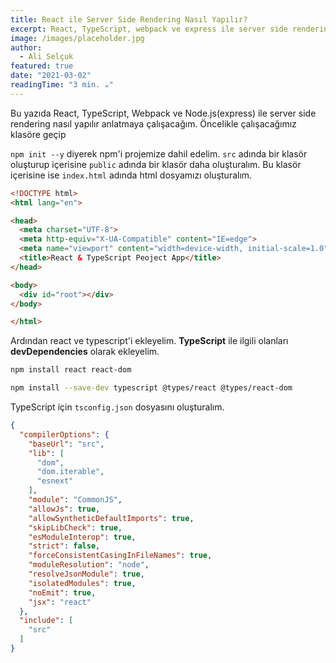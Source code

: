 ```yaml
---
title: React ile Server Side Rendering Nasıl Yapılır?
excerpt: React, TypeScript, webpack ve express ile server side rendering işlemleri.
image: /images/placeholder.jpg
author:
  - Ali Selçuk
featured: true
date: "2021-03-02"
readingTime: "3 min. ☕"
---
```


Bu yazıda React, TypeScript, Webpack ve Node.js(express) ile server side rendering nasıl yapılır anlatmaya çalışacağım. Öncelikle çalışacağımız
klasöre geçip

`npm init --y` diyerek npm'i projemize dahil edelim. `src` adında bir klasör oluşturup içerisine `public` adında bir klasör daha oluşturalım. Bu klasör içerisine ise
`index.html` adında html dosyamızı oluşturalım. 

```html
<!DOCTYPE html>
<html lang="en">

<head>
  <meta charset="UTF-8">
  <meta http-equiv="X-UA-Compatible" content="IE=edge">
  <meta name="viewport" content="width=device-width, initial-scale=1.0">
  <title>React & TypeScript Peoject App</title>
</head>

<body>
  <div id="root"></div>
</body>

</html>
```

Ardından react ve typescript'i ekleyelim. **TypeScript** ile ilgili olanları **devDependencies** olarak ekleyelim.

```bash
npm install react react-dom

npm install --save-dev typescript @types/react @types/react-dom
```

TypeScript için `tsconfig.json` dosyasını oluşturalım.
```json
{
  "compilerOptions": {
    "baseUrl": "src",
    "lib": [
      "dom",
      "dom.iterable",
      "esnext"
    ],
    "module": "CommonJS",
    "allowJs": true,
    "allowSyntheticDefaultImports": true,
    "skipLibCheck": true,
    "esModuleInterop": true,
    "strict": false,
    "forceConsistentCasingInFileNames": true,
    "moduleResolution": "node",
    "resolveJsonModule": true,
    "isolatedModules": true,
    "noEmit": true,
    "jsx": "react"
  },
  "include": [
    "src"
  ]
}
```